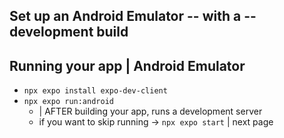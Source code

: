 
## Set up an Android Emulator -- with a -- development build

<BuildEnvironmentSwitch />

<AndroidStudioEnvironmentInstructions />

<AndroidStudioInstructions />

<AndroidEmulatorInstructions />

## Running your app | Android Emulator

* `npx expo install expo-dev-client`
* `npx expo run:android`
  * | AFTER building your app, runs a development server
  * if you want to skip running -> `npx expo start` | next page
